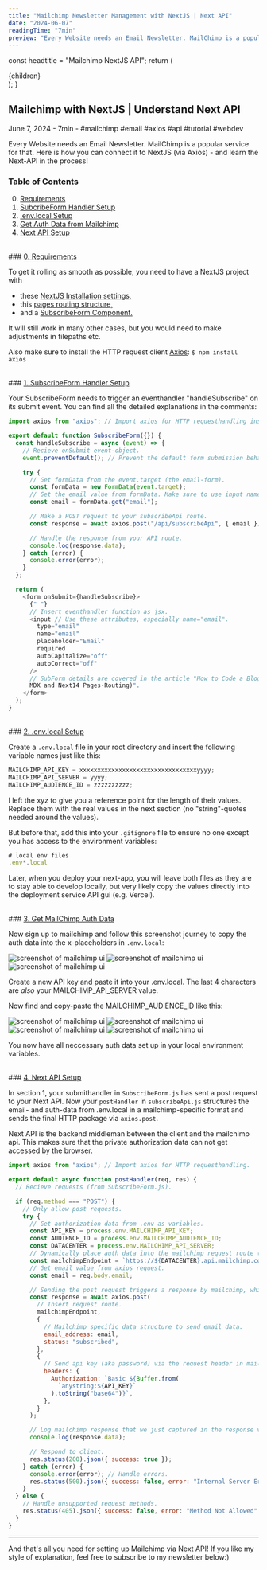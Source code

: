 ```yaml
---
title: "Mailchimp Newsletter Management with NextJS | Next API"
date: "2024-06-07"
readingTime: "7min"
preview: "Every Website needs an Email Newsletter. MailChimp is a popular service for that. Here is how you can connect it to NextJS (via Axios) - and learn the Next-API and Server in the process!"
---
```




  const headtitle = "Mailchimp NextJS API";
  return (
    <MdxLayout>
      <Head>
        <title>{headtitle}</title>
      </Head>
    <article className="text-justify">{children}</article>
    </MdxLayout>
  );
}

## Mailchimp with NextJS | Understand Next API

<div className="text-neutral-400 text-sm">
  June 7, 2024 - 7min - #mailchimp #email #axios #api #tutorial #webdev
</div>

Every Website needs an Email Newsletter. MailChimp is a popular service for
that. Here is how you can connect it to NextJS (via Axios) - and learn the
Next-API in the process!

<a id="toc"></a>
### Table of Contents

0. [Requirements](#0-requirements)
1. [SubcribeForm Handler Setup](#1-subscribeform-handler-setup)
2. [.env.local Setup](#2-envlocal-setup)
3. [Get Auth Data from Mailchimp](#3-get-mailchimp-auth-data)
4. [Next API Setup](#4-next-api-setup)
<br/>
### <a id="0-requirements" href="#toc">0. Requirements</a>

To get it rolling as smooth as possible, you need to have a NextJS project with

- these [NextJS Installation settings,](/posts/nextjs-pages-blog-tutorial-2024#installation)
- this [pages routing structure,](/posts/nextjs-pages-blog-tutorial-2024#routing)
- and a [SubscribeForm Component.](/posts/nextjs-pages-blog-tutorial-2024#subscribe-forms)

It will still work in many other cases, but you would need to make adjustments in filepaths etc.

Also make sure to install the HTTP request client [Axios](https://www.npmjs.com/package/axios):
`$ npm install axios`


<br/>
### <a id="1-subscribeform-handler-setup" href="#toc">1. SubscribeForm Handler Setup</a>

Your SubscribeForm needs to trigger an eventhandler "handleSubscribe" on its submit event.
You can find all the detailed explanations in the comments:

```js title="/src/components/SubscribeForm.js"
import axios from "axios"; // Import axios for HTTP requesthandling inside of the subscribehandler.

export default function SubscribeForm({}) {
  const handleSubscribe = async (event) => {
    // Recieve onSubmit event-object.
    event.preventDefault(); // Prevent the default form submission behavior.

    try {
      // Get formData from the event.target (the email-form).
      const formData = new FormData(event.target);
      // Get the email value from formData. Make sure to use input name="email".
      const email = formData.get("email");

      // Make a POST request to your subscribeApi route.
      const response = await axios.post("/api/subscribeApi", { email });

      // Handle the response from your API route.
      console.log(response.data);
    } catch (error) {
      console.error(error);
    }
  };

  return (
    <form onSubmit={handleSubscribe}>
      {" "}
      // Insert eventhandler function as jsx.
      <input // Use these attributes, especially name="email".
        type="email"
        name="email"
        placeholder="Email"
        required
        autoCapitalize="off"
        autoCorrect="off"
      />
      // SubForm details are covered in the article "How to Code a Blog in 2024 (with
      MDX and Next14 Pages-Routing)".
    </form>
  );
}
```

<br/>
### <a id="2-envlocal-setup" href="#toc">2. .env.local Setup</a>

Create a `.env.local` file in your root directory and insert the following
variable names just like this:

```js title="/.env.local" caption=""
MAILCHIMP_API_KEY = xxxxxxxxxxxxxxxxxxxxxxxxxxxxxxxxxyyyy;
MAILCHIMP_API_SERVER = yyyy;
MAILCHIMP_AUDIENCE_ID = zzzzzzzzzz;
```

I left the xyz to give you a reference point for the length of their values.
Replace them with the real values in the next section (no "string"-quotes needed
around the values).

But before that, add this into your `.gitignore` file to ensure no one except
you has access to the environment variables:

```js title="/.gitignore"
# local env files
.env*.local
```

Later, when you deploy your next-app, you will leave both files as they are to
stay able to develop locally, but very likely copy the values directly into the
deployment service API gui (e.g. Vercel).


<br/>
### <a id="3-get-mailchimp-auth-data" href="#toc">3. Get MailChimp Auth Data</a>

Now sign up to mailchimp and follow this screenshot journey to copy the auth data
into the x-placeholders in `.env.local`:

<Image src={chimp1} alt="screenshot of mailchimp ui" />
<Image src={chimp2} alt="screenshot of mailchimp ui" />
<Image src={chimp3} alt="screenshot of mailchimp ui" />

Create a new API key and paste it into your .env.local. The last 4 characters
are _also_ your MAILCHIMP_API_SERVER value.

Now find and copy-paste the MAILCHIMP_AUDIENCE_ID like this:

<Image src={chimp4} alt="screenshot of mailchimp ui" />
<Image src={chimp5} alt="screenshot of mailchimp ui" />
<Image src={chimp6} alt="screenshot of mailchimp ui" />
<Image src={chimp7} alt="screenshot of mailchimp ui" />

You now have all neccessary auth data set up in your local environment variables.


<br/>
### <a id="4-next-api-setup" href="#toc">4. Next API Setup</a>

In section 1, your submithandler in `SubscribeForm.js` has sent a post request
to your Next API. Now your `postHandler` in `subscribeApi.js` structures the
email- and auth-data from .env.local in a mailchimp-specific format and sends the
final HTTP package via `axios.post`.

Next API is the backend middleman between the client and the mailchimp api. This
makes sure that the private authorization data can not get accessed by the
browser.

```js title="/src/pages/api/subscribeApi.js"
import axios from "axios"; // Import axios for HTTP requesthandling.

export default async function postHandler(req, res) {
  // Recieve requests (from SubscribeForm.js).

  if (req.method === "POST") {
    // Only allow post requests.
    try {
      // Get authorization data from .env as variables.
      const API_KEY = process.env.MAILCHIMP_API_KEY;
      const AUDIENCE_ID = process.env.MAILCHIMP_AUDIENCE_ID;
      const DATACENTER = process.env.MAILCHIMP_API_SERVER;
      // Dynamically place auth data into the mailchimp request route (datacenter and audienceID are comparable to user-email for logging into a service).
      const mailchimpEndpoint = `https://${DATACENTER}.api.mailchimp.com/3.0/lists/${AUDIENCE_ID}/members`;
      // Get email value from axios request.
      const email = req.body.email;

      // Sending the post request triggers a response by mailchimp, which gets captured by the variable.
      const response = await axios.post(
        // Insert request route.
        mailchimpEndpoint,
        {
          // Mailchimp specific data structure to send email data.
          email_address: email,
          status: "subscribed",
        },
        {
          // Send api key (aka password) via the request header in mailchimp specific format.
          headers: {
            Authorization: `Basic ${Buffer.from(
              `anystring:${API_KEY}`
            ).toString("base64")}`,
          },
        }
      );

      // Log mailchimp response that we just captured in the response variable.
      console.log(response.data);

      // Respond to client.
      res.status(200).json({ success: true });
    } catch (error) {
      console.error(error); // Handle errors.
      res.status(500).json({ success: false, error: "Internal Server Error" });
    }
  } else {
    // Handle unsupported request methods.
    res.status(405).json({ success: false, error: "Method Not Allowed" });
  }
}
```
---
And that's all you need for setting up Mailchimp via Next API! If you like my
style of explanation, feel free to subscribe to my newsletter below:)
